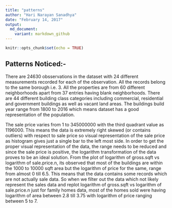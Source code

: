 ```yaml
---
title: "patterns"
author: "Hari Narayan Sanadhya"
date: "February 14, 2017"
output: 
  md_document:
    variant: markdown_github
---
```


```r
knitr::opts_chunk$set(echo = TRUE)
```

## Patterns Noticed:-
There are 24630 obsservations in the dataset with 24 different measurements recorded for each of the observation. All the records belong to the same borough i.e. 3. All the properties are from 60 different neighborhoods apart from 37 entries having blank neighborhoods. There are 44 different building class categories including commercial, residential and government buildings as well as vacant land areas. The buildings build year range from 1800 to 2016 which means dataset has a good representation of the population. 

The sale price varies from 1 to 345000000 with the third quadrant value as 1196000. This means the data is extremely right skewed (or contains outliers) with respect to sale price so visual representation of the sale price as histogram gives just a single bar to the left most side. In order to get the proper visual representation of the data, the range needs to be reduced and since the sale price is positive, the logarithm transformation of the data proves to be an ideal solution. From the plot of logarithm of gross.sqft vs logarithm of sale.price.n, its observed that most of the buildings are within the 1000 to 10000 sqft area but the logarithm of price for the same, range from almost 0 till 6.5. This means that the data contains some records which are not actually sale data. So when we filter out the data which not likely represent the sales data and replot logarithm of gross.sqft vs logarithm of sale.price.n just for family homes data, most of the homes sold were having logarithm of area between 2.8 till 3.75 with logarithm of price ranging between 5 to 7. 